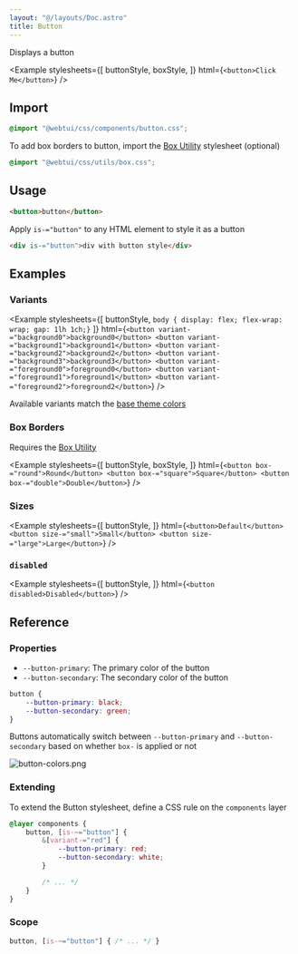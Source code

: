 ```yaml
---
layout: "@/layouts/Doc.astro"
title: Button
---
```



Displays a button

<Example 
    stylesheets={[
        buttonStyle, 
        boxStyle, 
    ]}
    html={`
<button>Click Me</button>
`}
/>

## Import

```css
@import "@webtui/css/components/button.css";
```

To add box borders to button, import the [Box Utility](/intro-ascii-boxes) stylesheet (optional)

```css
@import "@webtui/css/utils/box.css";
```

## Usage

```html
<button>button</button>
```

Apply `is-="button"` to any HTML element to style it as a button

```html
<div is-="button">div with button style</div>
```

## Examples

### Variants

<Example 
    stylesheets={[
        buttonStyle, 
        `body { display: flex; flex-wrap: wrap; gap: 1lh 1ch;}`
    ]}
    html={`
<button variant-="background0">background0</button>
<button variant-="background1">background1</button>
<button variant-="background2">background2</button>
<button variant-="background3">background3</button>
<button variant-="foreground0">foreground0</button>
<button variant-="foreground1">foreground1</button>
<button variant-="foreground2">foreground2</button>
`}
/>

Available variants match the [base theme colors](/start/theming#colors)

### Box Borders

Requires the [Box Utility](/intro/ascii-boxes)

<Example 
    stylesheets={[
        buttonStyle, 
        boxStyle, 
    ]}
    html={`
<button box-="round">Round</button>
<button box-="square">Square</button>
<button box-="double">Double</button>
`}
/>


### Sizes

<Example 
    stylesheets={[
        buttonStyle, 
    ]}
    html={`
<button>Default</button>
<button size-="small">Small</button>
<button size-="large">Large</button>
`}
/>

### `disabled`

<Example 
    stylesheets={[
        buttonStyle, 
    ]}
    html={`
<button disabled>Disabled</button>
`}
/>

## Reference

### Properties

- `--button-primary`: The primary color of the button
- `--button-secondary`: The secondary color of the button

```css
button {
    --button-primary: black;
    --button-secondary: green;
}
```

Buttons automatically switch between `--button-primary` and `--button-secondary` based on whether `box-` is applied or not

![button-colors.png](../../assets/button-colors.png)

### Extending

To extend the Button stylesheet, define a CSS rule on the `components` layer

```css
@layer components {
    button, [is-~="button"] {
        &[variant-="red"] {
            --button-primary: red;
            --button-secondary: white;
        }

        /* ... */
    }
}
```

### Scope

```css
button, [is-~="button"] { /* ... */ }
```
